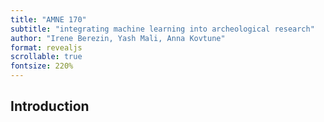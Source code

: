 ```yaml
---
title: "AMNE 170"
subtitle: "integrating machine learning into archeological research"
author: "Irene Berezin, Yash Mali, Anna Kovtune"
format: revealjs
scrollable: true
fontsize: 220%
---
```

## Introduction
